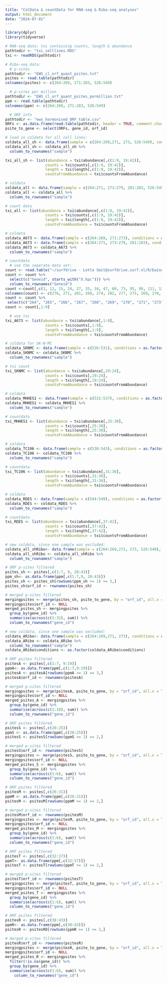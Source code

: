 ```yaml
---
title: "ColData & countData for RNA-seq & Ribo-seq analyses"
output: html_document
date: "2024-07-01"
---
```


```r
library(dplyr)
library(tidyverse)
```

```r
# RNA-seq data: txi containing counts, length & abundance
pathtodir <- "txi_celllines.RDS"
txi <- readRDS(pathtodir)

# Ribo-seq data: 
  # p-sites
pathtodir <- "EWS_cl_orf_quant_psites.txt"
psites <- read.table(pathtodir)
colnames(psites) <- c(264:269, 271:283, 526:549)

  # p-sites per million
pathtodir <- "EWS_cl_orf_quant_psites_permillion.txt"
ppm <- read.table(pathtodir)
colnames(ppm) <- c(264:269, 271:283, 526:549)

  # ORF info
pathtodir <- "ews_harmonised_ORF_table.csv"
ORFs <- as.data.frame(read.table(pathtodir, header = TRUE, comment.char = "#", sep = ","))
psite_to_gene <- select(ORFs, gene_id, orf_id)
```


```r
# load in coldata for all cell lines:
coldata_all_sh <- data.frame(sample = c(264:269,271, 273, 526:549), conditions = as.factor(c(rep("DOXneg", 5), rep("DOXpos", 3), rep("DOXpos", 3), rep("DOXneg", 3), rep("DOXpos", 3), rep("DOXneg", 3), rep("DOXpos", 3), rep("DOXneg", 3), rep("DOXpos", 3), rep("DOXneg", 3))), cell_line = as.factor(c(rep("A673", 8), rep("SK-N-MC", 6), rep("MHH-ES1", 6), rep("TC-106", 6), rep("RD-ES", 6))))
coldata_all_sh <- coldata_all_sh %>%
  column_to_rownames("sample") 

txi_all_sh <- list(abundance = txi$abundance[,c(1:9, 19:42)], 
                  counts = txi$counts[,c(1:9, 19:42)],
                  length = txi$length[,c(1:9, 19:42)],
                  countsFromAbundance = txi$countsFromAbundance)
```

```r
# coldata
coldata_all <- data.frame(sample = c(264:271, 273:279, 281:283, 526:549), conditions = as.factor(c(rep("DOXneg", 5), rep("DOXpos", 4), rep("DOXneg", 5), rep("DOXneg", 4), rep("DOXpos", 3), rep("DOXneg", 3), rep("DOXpos", 3), rep("DOXneg", 3), rep("DOXpos", 3), rep("DOXneg", 3), rep("DOXpos", 3), rep("DOXneg", 3))), cell_line = as.factor(c(rep("A673", 18), rep("SK-N-MC", 6), rep("MHH-ES1", 6), rep("TC-106", 6), rep("RD-ES", 6))))
coldata_all <- coldata_all %>%
  column_to_rownames("sample") 

# count data
txi_all <- list(abundance = txi$abundance[,c(1:9, 19:42)], 
                  counts = txi$counts[,c(1:9, 19:42)],
                  length = txi$length[,c(1:9, 19:42)],
                  countsFromAbundance = txi$countsFromAbundance)
```


```r
# coldata  
coldata_A673 <- data.frame(sample = c(264:269, 271:273), conditions = as.factor(c(rep("DOXneg", 5), rep("DOXpos", 4))))
coldata_A673 <- data.frame(sample = c(264:271, 273:279, 281:283), conditions = as.factor(c(rep("EFDOXneg", 5), rep("EFDOXpos", 4), rep("CtrlDOXneg", 5), rep("CtrlDOXpos", 4))))
coldata_A673 <- coldata_A673 %>%
  column_to_rownames("sample")

# countdata 
  # use the seperate data set:
count <- read.table("~/surfdrive - Lotta Smit@surfdrive.surf.nl/R/Ewing Data/EwS_celllines_RNA_tumor_gtf.geneCounts.txt", header = TRUE,comment.char = "#")
count <- count %>%
  select(c("Geneid", starts_with("X.hpc"))) %>%
  column_to_rownames("Geneid")
count <-count[,c(3, 12, 15, 24, 27, 33, 34, 47, 60, 73, 95, 98, 111, 125, 128, 146, 153, 155)]
colnames(count) <- c(276, 271, 281, 268, 274, 282, 277, 275, 269, 270, 266, 283, 264, 267, 278, 273, 279, 265)
count <- count %>%
 select(c("264", "265", "266", "267", "268", "269", "270", "271", "273", "274", "275", "276", "277", "278", "279", "281", "282", "283"))
count <- count[,1:9]

  # use txi
txi_A673 <- list(abundance = txi$abundance[,1:9], 
                  counts = txi$counts[,1:9],
                  length = txi$length[,1:9],
                  countsFromAbundance = txi$countsFromAbundance)
```

```r
# coldata for SK-N-MC
coldata_SKNMC <- data.frame(sample = c(526:531), conditions = as.factor(c(rep("DOXpos", 3), rep("DOXneg", 3))))
coldata_SKNMC <- coldata_SKNMC %>%
  column_to_rownames("sample") 

# txi count
txi_SKNMC <- list(abundance = txi$abundance[,19:24], 
                  counts = txi$counts[,19:24],
                  length = txi$length[,19:24],
                  countsFromAbundance = txi$countsFromAbundance)

```

```r
# coldata 
coldata_MHHES1 <- data.frame(sample = c(532:537), conditions = as.factor(c(rep("DOXpos", 3), rep("DOXneg", 3))))
coldata_MHHES1 <- coldata_MHHES1 %>%
  column_to_rownames("sample") 

# countdata
txi_MHHES1 <- list(abundance = txi$abundance[,25:30], 
                  counts = txi$counts[,25:30],
                  length = txi$length[,25:30],
                  countsFromAbundance = txi$countsFromAbundance)
```

```r
# coldata 
coldata_TC106 <- data.frame(sample = c(538:543), conditions = as.factor(c(rep("DOXpos", 3), rep("DOXneg", 3))))
coldata_TC106 <- coldata_TC106 %>%
  column_to_rownames("sample")

# countdata
txi_TC106 <- list(abundance = txi$abundance[,31:36], 
                  counts = txi$counts[,31:36],
                  length = txi$length[,31:36],
                  countsFromAbundance = txi$countsFromAbundance)
```

```r
# coldata 
coldata_RDES <- data.frame(sample = c(544:549), conditions = as.factor(c(rep("DOXpos", 3), rep("DOXneg", 3))))
coldata_RDES <- coldata_RDES %>%
  column_to_rownames("sample") 

# countdata 
txi_RDES <- list(abundance = txi$abundance[,37:42], 
                  counts = txi$counts[,37:42],
                  length = txi$length[,37:42],
                  countsFromAbundance = txi$countsFromAbundance)
```


```r
# new coldata, since one sample was excluded:
coldata_all_shRibo<- data.frame(sample = c(264:269,271, 273, 526:549), conditions = as.factor(c(rep("DOXneg", 5), rep("DOXpos", 3), rep("DOXpos", 3), rep("DOXneg", 3), rep("DOXpos", 3), rep("DOXneg", 3), rep("DOXpos", 3), rep("DOXneg", 3), rep("DOXpos", 3), rep("DOXneg", 3))), cell_line = as.factor(c(rep("A673", 8), rep("SK-N-MC", 6), rep("MHH-ES1", 6), rep("TC-106", 6), rep("RD-ES", 6))))
coldata_all_shRibo <- coldata_all_shRibo %>%
  column_to_rownames("sample") 

# ORF p-sites filtered
psites_sh <- psites[,c(1:7, 9, 20:43)]
ppm_sh<- as.data.frame(ppm[,c(1:7,9, 20:43)])
psites_sh <- psites_sh[rowSums(ppm_sh >= 1) >= 3,]
psites_sh$orf_id <- rownames(psites_sh)

# merged p-sites filtered
mergingpsites <- merge(psites_sh, psite_to_gene, by = "orf_id", all.x = TRUE)
mergingpsites$orf_id <- NULL
merged_psites_sh <- mergingpsites %>%
  group_by(gene_id) %>%
  summarise(across(c(1:32), sum)) %>%
  column_to_rownames("gene_id")
```

``` r
# new coldata, since one sample was excluded:
coldata_ARibo<- data.frame(sample = c(264:269,271, 273), conditions = c(rep("DOXneg", 5), rep("DOXpos", 3)))
coldata_ARibo <- coldata_ARibo %>%
  column_to_rownames("sample") 
coldata_ARibo$conditions <- as.factor(coldata_ARibo$conditions)

# ORF psites filtered
psitesA <- psites[,c(1:7, 9:19)]
ppmA<- as.data.frame(ppm[,c(1:7,9:19)])
psitesA <- psitesA[rowSums(ppmA >= 1) >= 3,]
psitesA$orf_id <- rownames(psitesA)

# merged p-sites filtered
mergingpsites <- merge(psitesA, psite_to_gene, by = "orf_id", all.x = TRUE)
mergingpsites$orf_id <- NULL
merged_psites_A <- mergingpsites %>%
  group_by(gene_id) %>%
  summarise(across(c(1:18), sum)) %>%
  column_to_rownames("gene_id")
```

```r
# ORF psites filtered
psitesS <- psites[,c(20:25)]
ppmS <- as.data.frame(ppm[,c(20:25)])
psitesS <- psitesS[rowSums(ppmS >= 1) >= 2,]

# merged p-sites filtered
psitesS$orf_id <- rownames(psitesS)
mergingpsites <- merge(psitesS, psite_to_gene, by = "orf_id", all.x = TRUE)
mergingpsites$orf_id <- NULL
merged_psites_S <- mergingpsites %>%
  group_by(gene_id) %>%
  summarise(across(c(1:6), sum)) %>%
  column_to_rownames("gene_id")
```

``` r
# ORF psites filtered
psitesM <- psites[,c(26:31)]
ppmM <- as.data.frame(ppm[,c(26:31)])
psitesM <- psitesM[rowSums(ppmM >= 1) >= 2,]

# merged p-sites filtered
psitesM$orf_id <- rownames(psitesM)
mergingpsites <- merge(psitesM, psite_to_gene, by = "orf_id", all.x = TRUE)
mergingpsites$orf_id <- NULL
merged_psites_M <- mergingpsites %>%
  group_by(gene_id) %>%
  summarise(across(c(1:6), sum)) %>%
  column_to_rownames("gene_id")
```

``` r
# ORF psites filtered
psitesT <- psites[,c(32:37)]
ppmT<- as.data.frame(ppm[,c(32:37)])
psitesT <- psitesT[rowSums(ppmT >= 1) >= 2,]

# merged p-sites filtered
psitesT$orf_id <- rownames(psitesT)
mergingpsites <- merge(psitesT, psite_to_gene, by = "orf_id", all.x = TRUE)
mergingpsites$orf_id <- NULL
merged_psites_T <- mergingpsites %>%
  group_by(gene_id) %>%
  summarise(across(c(1:6), sum)) %>%
  column_to_rownames("gene_id")
```

``` r
# ORF psites filtered
psitesR <- psites[,c(38:43)]
ppmR<- as.data.frame(ppm[,c(38:43)])
psitesR <- psitesRD[rowSums(ppmR >= 1) >= 2,]

# merged p-sites filtered
psitesR$orf_id <- rownames(psitesR)
mergingpsites <- merge(psitesR, psite_to_gene, by = "orf_id", all.x = TRUE)
mergingpsites$orf_id <- NULL
merged_psites_R <- mergingpsites %>%
  filter(!is.na(gene_id)) %>%
  group_by(gene_id) %>%
  summarise(across(c(1:6), sum)) %>% 
    column_to_rownames("gene_id")
```




